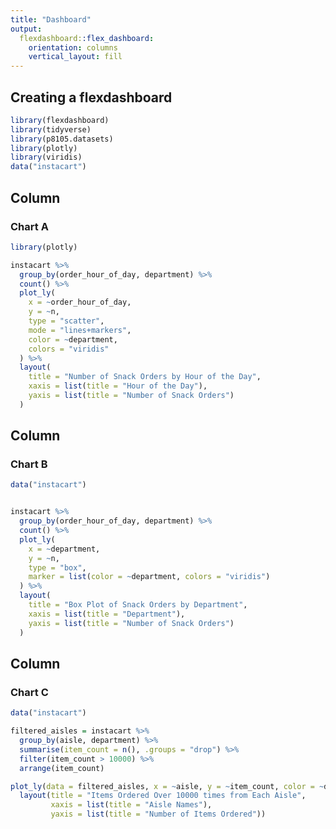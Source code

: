 ```yaml
---
title: "Dashboard"
output: 
  flexdashboard::flex_dashboard:
    orientation: columns
    vertical_layout: fill
---
```



## Creating a flexdashboard
```r
library(flexdashboard)
library(tidyverse)
library(p8105.datasets)
library(plotly)
library(viridis)
data("instacart")
```





Column {data-width=350}
-----------------------------------------------------------------------
### Chart A

```r

library(plotly)

instacart %>%
  group_by(order_hour_of_day, department) %>%
  count() %>%
  plot_ly(
    x = ~order_hour_of_day,
    y = ~n,
    type = "scatter",
    mode = "lines+markers",
    color = ~department,
    colors = "viridis"
  ) %>%
  layout(
    title = "Number of Snack Orders by Hour of the Day",
    xaxis = list(title = "Hour of the Day"),
    yaxis = list(title = "Number of Snack Orders")
  )

```

Column {data-width=650}
-----------------------------------------------------------------------
### Chart B

```r
data("instacart")


instacart %>%
  group_by(order_hour_of_day, department) %>%
  count() %>%
  plot_ly(
    x = ~department,
    y = ~n,
    type = "box",
    marker = list(color = ~department, colors = "viridis")
  ) %>%
  layout(
    title = "Box Plot of Snack Orders by Department",
    xaxis = list(title = "Department"),
    yaxis = list(title = "Number of Snack Orders")
  )


```



Column {data-width=350}
-----------------------------------------------------------------------

### Chart C

```r
data("instacart")

filtered_aisles = instacart %>%
  group_by(aisle, department) %>%
  summarise(item_count = n(), .groups = "drop") %>%
  filter(item_count > 10000) %>%
  arrange(item_count)

plot_ly(data = filtered_aisles, x = ~aisle, y = ~item_count, color = ~department, type = "bar", colors = "viridis") %>%
  layout(title = "Items Ordered Over 10000 times from Each Aisle",
         xaxis = list(title = "Aisle Names"),
         yaxis = list(title = "Number of Items Ordered"))

```




